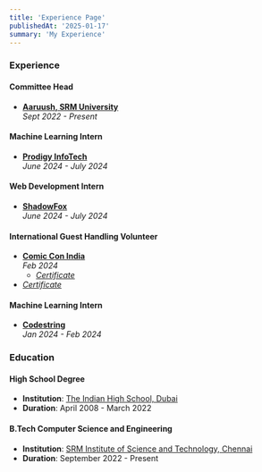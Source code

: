 ```yaml
---
title: 'Experience Page'
publishedAt: '2025-01-17'
summary: 'My Experience'
---
```


### Experience

#### Committee Head  
- **[Aaruush, SRM University](https://www.aaruush.org/)**  
  _Sept 2022 - Present_

           

#### Machine Learning Intern  
- **[Prodigy InfoTech](https://prodigyinfotech.dev/)**  
  _June 2024 - July 2024_

           

#### Web Development Intern  
- **[ShadowFox](https://www.shadowfox.in/)**  
  _June 2024 - July 2024_

           

#### International Guest Handling Volunteer  
- **[Comic Con India](https://www.comicconindia.com/)**  
  _Feb 2024_  
  - [_Certificate_](https://media.licdn.com/dms/image/v2/D4D2DAQGa7qiWdnz8Jg/profile-treasury-image-shrink_1280_1280/profile-treasury-image-shrink_1280_1280/0/1708282652086?e=1737720000&v=beta&t=ft6fxEx0Z-9ZOmIIaaewtNuEgdRa_wpMAo5-x-QpQTk)
- [_Certificate_](https://media.licdn.com/dms/image/v2/D4D2DAQGa7qiWdnz8Jg/profile-treasury-image-shrink_1280_1280/profile-treasury-image-shrink_1280_1280/0/1708282652086?e=1737720000&v=beta&t=ft6fxEx0Z-9ZOmIIaaewtNuEgdRa_wpMAo5-x-QpQTk)

           

#### Machine Learning Intern  
- **[Codestring](https://codestring.in/)**  
  _Jan 2024 - Feb 2024_



### Education

#### High School Degree
- **Institution**: [The Indian High School, Dubai](https://ihsdubai.org/)
- **Duration**: April 2008 - March 2022

           

#### B.Tech Computer Science and Engineering
- **Institution**: [SRM Institute of Science and Technology, Chennai](https://www.srmist.edu.in/)
- **Duration**: September 2022 - Present
